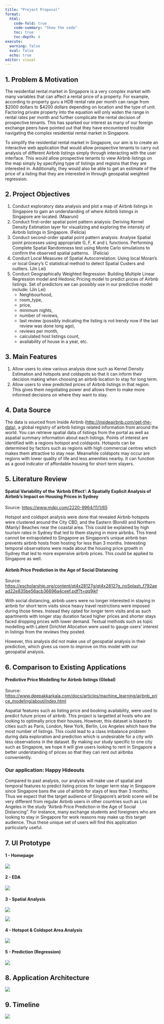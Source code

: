 ```yaml
---
title: "Project Proposal"
format: 
  html: 
    code-fold: true
    code-summary: "Show the code"
    toc: true
    toc-depth: 4
execute: 
  warning: false
  eval: false
  echo: true
editor: visual
---
```


## 1. Problem & Motivation

The residential rental market in Singapore is a very complex market with many variables that can affect a rental price of a property. For example, according to property guru a HDB rental rate per month can range from \$2000 dollars to \$4200 dollars depending on location and the type of unit. Factoring private property into the equation will only widen the range in rental rates per month and further complicate the rental decision of prospective tenants. This has sparked our interest as many of our foreign exchange peers have pointed out that they have encountered trouble navigating the complex residential rental market in Singapore.  

To simplify the residential rental market in Singapore, our aim is to create an interactive web application that would allow prospective tenants to carry out analysis of different Airbnb listings simply through interacting with the user interface. This would allow prospective tenants to view Airbnb listings on the map simply by specifying type of listings and regions that they are interested in. Additionally, they would also be able to get an estimate of the price of a listing that they are interested in through geospatial weighted regression. 

## 2. Project Objectives

1.  Conduct exploratory data analysis and plot a map of Airbnb listings in Singapore to gain an understanding of where Airbnb listings in Singapore are located. (Maaruni)
2.  Conduct first-order spatial point pattern analysis: Deriving Kernel Density Estimation layer for visualizing and exploring the intensity of Airbnb listings in Singapore. (Felicia)
3.  Conduct second-order spatial point pattern analysis: Analyse Spatial point processes using appropriate G, F, K and L functions. Performing Complete Spatial Randomness test using Monte Carlo simulations to confirm the observed spatial patterns.   (Felicia)
4.  Conduct Local Measures of Spatial Autocorrelation: Using local Moran’s or local Geary’s C statistical method to detect Spatial Custers and outliers. (Jin Lei)
5.  Conduct Geographically Weighted Regression: Building Multiple Linear Regression model and Hedonic Pricing model to predict prices of Airbnb listings. Set of predictors we can possibly use in our predictive model include: (Jin Lei)
    -   Neighbourhood,
    -   room_type,
    -   price,
    -   minimum nights,
    -   number of reviews,
    -   last review (possibly indicating the listing is not trendy now if the last review was done long ago),
    -   reviews per month,
    -   calculated host listings count,
    -   availability of house in a year, etc.

## 3. Main Features

1.  Allow users to view various analysis done such as Kernel Density Estimation and hotspots and coldspots so that it can inform their decision making when choosing an airbnb location to stay for long term.
2.  Allow users to view predicted prices of Airbnb listings in that region. This gives them negotiating power and allows them to make more informed decisions on where they want to stay.

## **4. Data Source**

The data is sourced from Inside Airbnb (<http://insideairbnb.com/get-the-data>), a global registry of airbnb listings related information from around the world. You can retrieve spatial data of listings from the portal as well as aspatial summary information about each listings. Points of interest are identified with a regions hotspot and coldspots. Hotspots can be determined by factors such as regions with high commercial centres which makes them attractive to stay near. Meanwhile coldspots may occur are regions with lower quality of life and less amenities nearby. It can function as a good indicator of affordable housing for short term stayers.

## **5. Literature Review**

#### Spatial Variability of the ‘Airbnb Effect’: A Spatially Explicit Analysis of Airbnb’s Impact on Housing Prices in Sydney

Source: <https://www.mdpi.com/2220-9964/11/1/65>

Hotspot and coldspot analysis were done that revealed Airbnb hotspots were clustered around the City CBD, and the Eastern (Bondi) and Northern (Manly) Beaches near the coastal area. This could be explained by high tourism rates in Sydney that led to them staying in more airbnbs. This trend cannot be extrapolated to Singapore as Singapore's unique airbnb ban prevents airbnb hosts from hosting for less than 3 months. Interesting temporal observations were made about the housing price growth in Sydney that led to more expensive airbnb prices. This could be applied to Singapore as well.

#### Airbnb Price Prediction in the Age of Social Distancing

Source: <https://escholarship.org/content/qt4x28127g/qt4x28127g_noSplash_f792aead22e835be56acb36696a4ceef.pdf?t=qq9jkf>

With social distancing, airbnb users were no longer interested in staying in airbnb for short term visits since heavy travel restrictions were imposed during those times. Instead they opted for longer term visits and as such apartments with longer stay duration faced higher prices and shorter stays faced dropping prices with lower demand. Textual methods such as topic modelling with Latent Dirichlet Allocation were used to gauge users' interest in listings from the reviews they posted.

However, this analysis did not make use of geospatial analysis in their prediction, which gives us room to improve on this model with our geospatial analysis.

## **6. Comparison to Existing Applications**

#### Predictive Price Modelling for Airbnb listings (Global)

Source: <https://www.deepakkarkala.com/docs/articles/machine_learning/airbnb_price_modeling/about/index.html>

Aspatial features such as listing price and booking availability, were used to predict future prices of airbnb. This project is targetted at hosts who are looking to optimally price their houses. However, this dataset is biased to cities such as Paris, London, New York, Berlin, Los Angeles which have the most number of listings. This could lead to a class imbalance problem during data exploration and prediction which is undesirable for a city with less observations in the dataset. By making our study specific to one city such as Singapore, we hope it will give users looking to rent in Singapore a better understanding of prices so that they can rent out airbnbs conveniently.

### Our application: Happy Hideouts

Compared to past analysis, our analysis will make use of spatial and temporal features to predict listing prices for longer term stay in Singapore since Singapore bans the use of airbnb for stays of less than 3 months. Thus we expect that the target audience of Singapore's airbnb scene will be very different from regular Airbnb users in other countries such as Los Angeles in the study "Airbnb Price Prediction in the Age of Social Distancing". For instance, many exchange students and foreigners who are looking to stay in Singapore for work reasons may make up this target audience. Thus these unique set of users will find this application particularly useful.

## **7. UI Prototype**

::: panel-tabset
#### 1 - Homepage

![](images/Screenshot%202024-03-01%20at%201.02.03%20PM.png)

#### 2 - EDA

![](images/Screenshot%202024-03-01%20at%201.02.18%20PM.png)\

#### 3 - Spatial Analysis

![](images/Screenshot%202024-03-01%20at%201.02.32%20PM.png)

![](images/Screenshot%202024-03-01%20at%201.03.40%20PM.png)

#### 4 - Hotspot & Coldspot Area Analysis

![](images/Screenshot%202024-03-01%20at%201.04.27%20PM.png)

#### 5 - Prediction (Regression)

![](images/Screenshot%202024-03-01%20at%201.04.55%20PM.png)
:::

## **8. Application Architecture**

![](images/architecturaldiagram-01.png)

## **9. Timeline**

![](images/IS415%20timeline.png)
